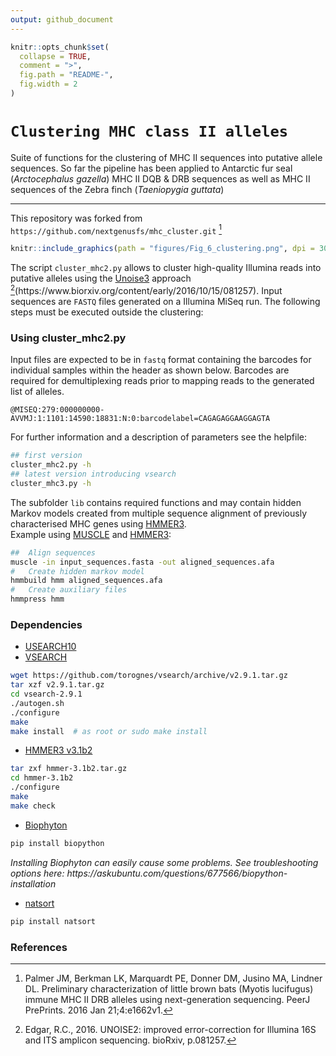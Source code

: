 ```yaml
---
output: github_document
---
```


```r
knitr::opts_chunk$set(
  collapse = TRUE,
  comment = ">",
  fig.path = "README-",
  fig.width = 2
)
```

# `Clustering MHC class II alleles`

Suite of functions for the clustering of MHC II sequences into putative allele sequences. So far the pipeline has been applied to Antarctic fur seal (*Arctocephalus gazella*) MHC II DQB & DRB sequences as well as MHC II sequences of the Zebra finch (*Taeniopygia guttata*)

***

This repository was forked from `https://github.com/nextgenusfs/mhc_cluster.git` [^1]

[^1]: Palmer JM, Berkman LK, Marquardt PE, Donner DM, Jusino MA, Lindner DL. Preliminary characterization of little brown bats (Myotis lucifugus) immune MHC II DRB alleles using next-generation sequencing. PeerJ PrePrints. 2016 Jan 21;4:e1662v1.

```r
knitr::include_graphics(path = "figures/Fig_6_clustering.png", dpi = 300)
```

The script `cluster_mhc2.py` allows to cluster high-quality Illumina reads into putative alleles using the [Unoise3](http://drive5.com/usearch/manual/cmd_unoise3.html) approach [^2](https://www.biorxiv.org/content/early/2016/10/15/081257).
Input sequences are `FASTQ` files generated on a Illumina MiSeq run. The following steps must be executed outside the clustering:

[^2]: Edgar, R.C., 2016. UNOISE2: improved error-correction for Illumina 16S and ITS amplicon sequencing. bioRxiv, p.081257.

### Using cluster_mhc2.py

Input files are expected to be in `fastq` format containing the barcodes for individual samples within the header as shown below. Barcodes are required for demultiplexing reads prior to mapping reads to the generated list of alleles.

```
@MISEQ:279:000000000-AVVMJ:1:1101:14590:18831:N:0:barcodelabel=CAGAGAGGAAGGAGTA
```
For further information and a description of parameters see the helpfile:

```bash
## first version 
cluster_mhc2.py -h
## latest version introducing vsearch 
cluster_mhc3.py -h 
```

The subfolder `lib` contains required functions and may contain hidden Markov models created from multiple sequence alignment of previously characterised MHC genes using [HMMER3](http://hmmer.org/).   
Example using [MUSCLE](http://www.drive5.com/muscle/manual/) and [HMMER3](hmmer.org):

```bash
##	Align sequences
muscle -in input_sequences.fasta -out aligned_sequences.afa
#	Create hidden markov model	
hmmbuild hmm aligned_sequences.afa
#	Create auxiliary files
hmmpress hmm
```

### Dependencies

* [USEARCH10](http://www.drive5.com/usearch)
* [VSEARCH](https://github.com/torognes/vsearch)

```bash
wget https://github.com/torognes/vsearch/archive/v2.9.1.tar.gz
tar xzf v2.9.1.tar.gz
cd vsearch-2.9.1
./autogen.sh
./configure
make
make install  # as root or sudo make install
```

* [HMMER3 v3.1b2](hmmer.org)

```bash
tar zxf hmmer-3.1b2.tar.gz
cd hmmer-3.1b2
./configure
make
make check
```

* [Biophyton](http://biopython.org/wiki/Download)

```bash
pip install biopython
```
*Installing Biophyton can easily cause some problems. See troubleshooting options here: https://askubuntu.com/questions/677566/biopython-installation* 
 
* [natsort](https://pypi.python.org/pypi/natsort)

```bash
pip install natsort
```

### References
